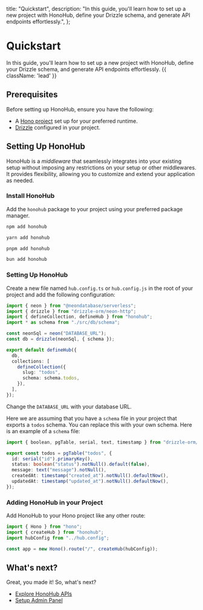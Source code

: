 
  title: "Quickstart",
  description:
    "In this guide, you'll learn how to set up a new project with HonoHub, define your Drizzle schema, and generate API endpoints effortlessly.",
};

# Quickstart

In this guide, you'll learn how to set up a new project with HonoHub, define your Drizzle schema, and generate API endpoints effortlessly. {{ className: 'lead' }}

## Prerequisites

Before setting up HonoHub, ensure you have the following:

- A [Hono project](https://hono.dev/docs/getting-started/basic) set up for your preferred runtime.
- [Drizzle](https://orm.drizzle.team/docs/sql-schema-declaration) configured in your project.

## Setting Up HonoHub

HonoHub is a _middleware_ that seamlessly integrates into your existing setup without imposing any restrictions on your setup or other middlewares. It provides flexibility, allowing you to customize and extend your application as needed.

### Install HonoHub

Add the `honohub` package to your project using your preferred package manager.

<CodeGroup>

```bash {{ title: 'npm' }}
npm add honohub
```

```bash {{ title: 'yarn' }}
yarn add honohub
```

```bash {{ title: 'pnpm' }}
pnpm add honohub
```

```bash {{ title: 'bun' }}
bun add honohub
```

</CodeGroup>

### Setting Up HonoHub

Create a new file named `hub.config.ts` or `hub.config.js` in the root of your project and add the following configuration:

<CodeGroup title="hub.config.ts">

```ts
import { neon } from "@neondatabase/serverless";
import { drizzle } from "drizzle-orm/neon-http";
import { defineCollection, defineHub } from "honohub";
import * as schema from "./src/db/schema";

const neonSql = neon("DATABASE_URL");
const db = drizzle(neonSql, { schema });

export default defineHub({
  db,
  collections: [
    defineCollection({
      slug: "todos",
      schema: schema.todos,
    }),
  ],
});
```

</CodeGroup>

Change the `DATABASE_URL` with your database URL.

Here we are assuming that you have a `schema` file in your project that exports a `todos` schema. You can replace this with your own schema. Here is an example of a `schema` file:

<CodeGroup title="schema.ts">

```ts
import { boolean, pgTable, serial, text, timestamp } from "drizzle-orm/pg-core";

export const todos = pgTable("todos", {
  id: serial("id").primaryKey(),
  status: boolean("status").notNull().default(false),
  message: text("message").notNull(),
  createdAt: timestamp("created_at").notNull().defaultNow(),
  updatedAt: timestamp("updated_at").notNull().defaultNow(),
});
```

</CodeGroup>

### Adding HonoHub in your Project

Add HonoHub to your Hono project like any other route:

<CodeGroup title="index.ts">

```ts
import { Hono } from "hono";
import { createHub } from "honohub";
import hubConfig from "../hub.config";

const app = new Hono().route("/", createHub(hubConfig));
```

</CodeGroup>

## What's next?

Great, you made it! So, what's next?

- [Explore HonoHub APIs](/apis/defineHub)
- [Setup Admin Panel](/admin-panel)
